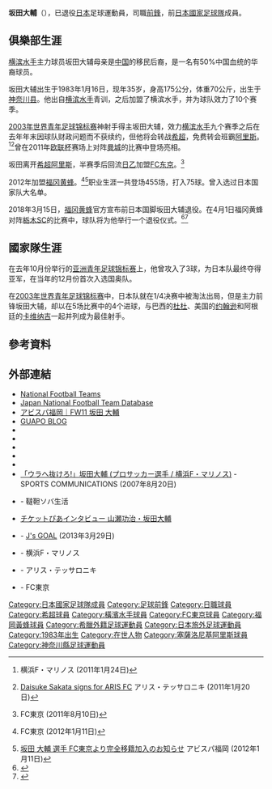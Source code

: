 {{Infobox football biography
|name=坂田大輔
|image=[[File:Daisuke_Sakata_2011.jpg|240px]]
|fullname=坂田大輔
|birth_date={{Birth date and age|1983|1|16}}
|cityofbirth=[[神奈川縣|神奈川縣]][[橫濱市|橫濱市]]
|countryofbirth={{JPN}}
|height=1.74 m
|position=[[前鋒_(足球)|前鋒]]
|currentclub=已退役
|years1=2001–2010
|clubs1=[[橫濱水手|橫濱水手]]
|caps1=247
|goals1=46
|years2=2011
|clubs2= [[阿瑞斯足球俱樂部|阿里斯]]
|caps2=6
|goals2=0
|years3=2011
|clubs3=[[FC東京|FC東京]]
|caps3=10
|goals3=1
|years4=2012–2017
|clubs4=[[福岡黃蜂|福岡黃蜂]]
|caps4=201
|goals4=30
|nationalyears1=2003
|nationalteam1=[[日本20歲以下足球代表隊|日本U-20]]
|nationalcaps1=4
|nationalgoals1=4
|nationalyears2=2006
|nationalteam2=[[日本國家足球隊|日本]]
|nationalcaps2=1
|nationalgoals2=0
| pcupdate       = 2017年12月6日
| ntupdate       = 2006年8月9日
}}
'''坂田大輔'''（{{Bd|1983年|1月16日||}}），已退役[[日本|日本]]足球運動員，司職[[前鋒_(足球)|前鋒]]，前[[日本國家足球隊|日本國家足球隊]]成員。

==俱樂部生涯==
[[横滨水手|横滨水手]]主力球员坂田大辅母亲是[[中国|中国]]的移民后裔，是一名有50%中国血统的华裔球员。

坂田大辅出生于1983年1月16日，现年35岁，身高175公分，体重70公斤，出生于[[神奈川县|神奈川县]]。他出自[[横滨水手|横滨水手]]青训，之后加盟了横滨水手，并为球队效力了10个赛季。

[[2003年世界青年足球锦标赛|2003年世界青年足球锦标赛]]神射手得主坂田大辅，效力[[横滨水手|横滨水手]]九个赛季之后在去年年末因球队财政问题而不获续约，但他将会转战[[希超|希超]]，免费转会班霸[[阿瑞斯足球俱樂部|阿里斯]]。<ref name="yfm2011">{{cite web |url=http://www.f-marinos.com/tools/page_store/news_4754.html |title=坂田大輔選手 アリス・テッサロニキFCへ移籍のお知らせ |accessdate=2013年6月28日 |archiveurl=https://web.archive.org/web/20110128084625/http://www.f-marinos.com/tools/page_store/news_4754.html |archivedate=2011年1月28日 |dead-url=no }} 横浜F・マリノス (2011年1月24日)</ref><ref>[http://www.arisfc.gr/en/4.91956153877039.html Daisuke Sakata signs for ARIS FC] {{Wayback|url=http://www.arisfc.gr/en/4.91956153877039.html |date=20140201231324 }} アリス・テッサロニキ (2011年1月20日){{En icon}}</ref>曾在2011年[[欧联杯|欧联杯]]赛场上对阵[[曼城|曼城]]的比赛中登场亮相。

坂田离开[[希超|希超]][[阿瑞斯足球俱樂部|阿里斯]]，半赛季后回流[[日乙|日乙]]加盟[[FC东京|FC东京]]。<ref>{{cite web |url=http://www.fctokyo.co.jp/home/index.phtml?cont=item&item=11492 |title=坂田大輔選手 完全移籍加入決定のお知らせ |accessdate=2013年6月28日 |archiveurl=https://web.archive.org/web/20120714235509/http://www.fctokyo.co.jp/home/index.phtml?cont=item&item=11492 |archivedate=2012年7月14日 |dead-url=no }} FC東京 (2011年8月10日)</ref>

2012年加盟[[福冈黄蜂|福冈黄蜂]]。<ref>{{cite web |url=http://www.fctokyo.co.jp/home/index.phtml?cont=item&item=12078 |title=坂田大輔選手 アビスパ福岡へ完全移籍のお知らせ |accessdate=2013年6月28日 |archiveurl=https://web.archive.org/web/20120716170459/http://www.fctokyo.co.jp/home/index.phtml?cont=item&item=12078 |archivedate=2012年7月16日 |dead-url=no }} FC東京 (2012年1月11日)</ref><ref>[http://www.avispa.co.jp/index_box/release/release_2012_010.html 坂田 大輔 選手 FC東京より完全移籍加入のお知らせ] {{Wayback|url=http://www.avispa.co.jp/index_box/release/release_2012_010.html |date=20120508002618 }} アビスパ福岡 (2012年1月11日)</ref>职业生涯一共登场455场，打入75球。曾入选过日本国家队大名单。

2018年3月15日，[[福冈黄蜂|福冈黄蜂]]官方宣布前日本国脚坂田大辅退役。在4月1日福冈黄蜂对阵[[栃木SC|栃木SC]]的比赛中，球队将为他举行一个退役仪式。<ref>{{Cite web |date=2018-03-15 |url=https://www.avispa.co.jp/news/post-16600 |title=坂田 大輔 選手　現役引退のお知らせ |publisher=アビスパ福岡 |accessdate=2018-03-15 |archive-date=2018-03-15 |archive-url=https://web.archive.org/web/20180315134705/https://www.avispa.co.jp/news/post-16600 |dead-url=no }}</ref><ref>{{Cite web |date=2018-03-15 |url=https://www.nikkansports.com/soccer/news/201803150000595.html |title=元日本代表の坂田大輔が引退「戦えた自分を誇りに」 |publisher=日刊スポーツ |accessdate=2018-03-15 |archive-date=2018-03-16 |archive-url=https://web.archive.org/web/20180316023213/https://www.nikkansports.com/soccer/news/201803150000595.html |dead-url=no }}</ref>

==國家隊生涯==
在去年10月份举行的[[亚洲青年足球锦标赛|亚洲青年足球锦标赛]]上，他曾攻入了3球，为日本队最终夺得亚军，在当年的12月份首次入选国奥队。

在[[2003年世界青年足球锦标赛|2003年世界青年足球锦标赛]]中，日本队就在1/4决赛中被淘汰出局，但是主力前锋坂田大辅，却以在5场比赛中的4个进球，与巴西的[[杜杜|杜杜]]、美国的[[约翰逊|约翰逊]]和阿根廷的[[卡维纳吉|卡维纳吉]]一起并列成为最佳射手。

==參考資料==
{{Reflist}}

==外部連結==
*[http://www.national-football-teams.com/v2/player.php?id=15779 National Football Teams]{{Wayback|url=http://www.national-football-teams.com/v2/player.php?id=15779 |date=20121009175200 }}
*[https://web.archive.org/web/20130922053200/http://www.japannationalfootballteam.com/en/players/sakata_daisuke.html Japan National Football Team Database]
*[http://www.avispa.co.jp/club-info/fw11sakata アビスパ福岡｜FW11 坂田 大輔]{{Wayback|url=http://www.avispa.co.jp/club-info/fw11sakata |date=20200717154743 }}
*[https://ameblo.jp/guapoblog/theme-10019835479.html GUAPO BLOG]{{Wayback|url=https://ameblo.jp/guapoblog/theme-10019835479.html |date=20151101072754 }}
* {{FIFA player|198122}}{{en icon}}
* {{Nfteams|15779}}{{en icon}}
* {{Soccerway|daisuke-sakata/5403}}{{En icon}}
* {{ESPN_Soccernet|90805}}{{En icon}}
* {{J.League player}}
* [http://www.ninomiyasports.com/sc/modules/bulletin/article.php?storyid=1110 「ウラへ抜けろ!」坂田大輔 (プロサッカー選手 / 横浜F・マリノス)]{{Wayback|url=http://www.ninomiyasports.com/sc/modules/bulletin/article.php?storyid=1110 |date=20160403205214 }} - SPORTS COMMUNICATIONS (2007年8月20日)
* {{Wayback|date=20090517000637|url=http://www.dattan-life.jp/interview/fmarinos_sakata.php|title=横浜Fマリノス 坂田大輔選手のインタビュー:「英史の部屋」}} - 韃靼ソバ生活
* [http://t2.pia.jp/interview/sports/yamase_sakata.jsp チケットぴあインタビュー 山瀬功治・坂田大輔]{{Wayback|url=http://t2.pia.jp/interview/sports/yamase_sakata.jsp |date=20140412222124 }}
* {{Wayback|date=20130402231739|url=http://www.jsgoal.jp/special/2013j2/diary/article/00152708.html|title=福岡:新たな挑戦〜坂田大輔}} - [[J's_GOAL|J's GOAL]] (2013年3月29日)
* {{Wayback|date=20091228032446|url=http://www.f-marinos.com/topteam/2009_fw11.html|title=プロフィール (2009年版)}} - 横浜F・マリノス
* {{Wayback|date=20110519050437|url=http://arisfc.gr/index.cfm?pid=100&id=24552|title=プロフィール (2011年版)}} - アリス・テッサロニキ{{El icon}}
* {{Wayback|date=20111101042035|url=http://www.fctokyo.co.jp/home/index.phtml?cont=player/player&pprof_id=38|title=プロフィール (2011年版)}} - FC東京

{{2003年世界青年錦標賽日本参赛名单}}

[[Category:日本國家足球隊成員|Category:日本國家足球隊成員]]
[[Category:足球前鋒|Category:足球前鋒]]
[[Category:日職球員|Category:日職球員]]
[[Category:希超球員|Category:希超球員]]
[[Category:橫濱水手球員|Category:橫濱水手球員]]
[[Category:FC東京球員|Category:FC東京球員]]
[[Category:福岡黃蜂球員|Category:福岡黃蜂球員]]
[[Category:希臘外籍足球運動員|Category:希臘外籍足球運動員]]
[[Category:日本旅外足球運動員|Category:日本旅外足球運動員]]
[[Category:1983年出生|Category:1983年出生]]
[[Category:在世人物|Category:在世人物]]
[[Category:塞薩洛尼基阿里斯球員|Category:塞薩洛尼基阿里斯球員]]
[[Category:神奈川縣足球運動員|Category:神奈川縣足球運動員]]
